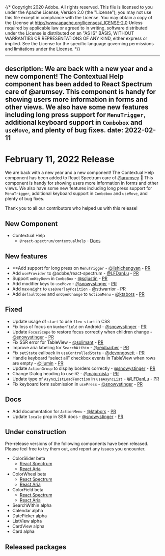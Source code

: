 {/* Copyright 2020 Adobe. All rights reserved.
This file is licensed to you under the Apache License, Version 2.0 (the "License");
you may not use this file except in compliance with the License. You may obtain a copy
of the License at http://www.apache.org/licenses/LICENSE-2.0
Unless required by applicable law or agreed to in writing, software distributed under
the License is distributed on an "AS IS" BASIS, WITHOUT WARRANTIES OR REPRESENTATIONS
OF ANY KIND, either express or implied. See the License for the specific language
governing permissions and limitations under the License. */}


---
description: We are back with a new year and a new component! The Contextual Help component has been added to React Spectrum care of @arumsey. This component is handy for showing users more information in forms and other views. We also have some new features including long press support for `MenuTrigger`, additional keyboard support in `Combobox` and `useMove`, and plenty of bug fixes.
date: 2022-02-11
---

# February 11, 2022 Release

We are back with a new year and a new component! The Contextual Help component has been added to React Spectrum care of [@arumsey](https://github.com/arumsey) 🥳 This component is handy for showing users more information in forms and other views. We also have some new features including long press support for `MenuTrigger`, additional keyboard support in `Combobox` and `useMove`, and plenty of bug fixes.

Thank you to all our contributors who helped us with this release!


## New Component
- Contextual Help
    - `@react-spectrum/contextualhelp` - [Docs](https://react-spectrum.adobe.com/react-spectrum/ContextualHelp.html)
## New features
- **Add support for long press on `MenuTrigger` - [@lishichengyan](https://github.com/lishichengyan) - [PR](https://github.com/adobe/react-spectrum/pull/2678)
- Add `useProvider` to @adobe/react-spectrum - [@LFDanLu](https://github.com/LFDanLu) - [PR](https://github.com/adobe/react-spectrum/pull/2769)
- Support `onKeyDown` in `ComboBox`  - [@sdjustin](https://github.com/sdjustin) - [PR](https://github.com/adobe/react-spectrum/pull/2674)
- Add modifier keys to `useMove` - [@snowystinger](https://github.com/snowystinger) - [PR](https://github.com/adobe/react-spectrum/pull/2794)
- Add `maxHeight` to `useOverlayPosition` - [@sttwarrior](https://github.com/sttwarrior) - [PR](https://github.com/adobe/react-spectrum/pull/2673)
- Add `defaultOpen` and `onOpenChange` to `ActionMenu` - [@ktabors](https://github.com/ktabors) - [PR](https://github.com/adobe/react-spectrum/pull/2728)
## Fixed
- Update usage of `start` to use `flex-start` in CSS
- Fix loss of focus on `NumberField` on Android - [@snowystinger](https://github.com/snowystinger) - [PR](https://github.com/adobe/react-spectrum/pull/2127)
- Update `FocusScope` to restore focus correctly when children change - [@snowystinger](https://github.com/snowystinger) - [PR](https://github.com/adobe/react-spectrum/pull/2791)
- Fix SSR error for TableView - [@solimant](https://github.com/solimant) - [PR](https://github.com/adobe/react-spectrum/pull/2754)
- Improve aria labeling for `SearchWithin` - [@reidbarber](https://github.com/reidbarber) - [PR](https://github.com/adobe/react-spectrum/pull/2288)
- Fix `setState` callback in `useControlledState` - [@devongovett](https://github.com/devongovett) - [PR](https://github.com/adobe/react-spectrum/pull/2304)
- Handle keyboard “select all” checkbox events in TableView when rows are empty - [@ilumin](https://github.com/ilumin) - [PR](https://github.com/adobe/react-spectrum/pull/2720)
- Update `ActionGroup` to display borders correctly - [@snowystinger](https://github.com/snowystinger) - [PR](https://github.com/adobe/react-spectrum/pull/2710)
- Change Dialog heading to use `H2` - [@majornista](https://github.com/majornista) - [PR](https://github.com/adobe/react-spectrum/pull/2633)
- Update type of `AsyncListLoadFunction` in `useAsyncList` - [@LFDanLu](https://github.com/LFDanLu) - [PR](https://github.com/adobe/react-spectrum/pull/2683)
- Fix keyboard form submission in `usePress` - [@snowystinger](https://github.com/snowystinger) - [PR](https://github.com/adobe/react-spectrum/pull/904)
## Docs
- Add documentation for `ActionMenu` - [@ktabors](https://github.com/ktabors) - [PR](https://github.com/adobe/react-spectrum/pull/2227)
- Update `locale` prop in SSR docs - [@snowystinger](https://github.com/snowystinger) - [PR](https://github.com/adobe/react-spectrum/pull/2833)
## Under construction

Pre-release versions of the following components have been released. Please feel free to try them out, and report any issues you encounter.


- ColorSlider beta
    - [React Spectrum](https://react-spectrum.adobe.com/react-spectrum/ColorSlider.html)
    - [React Aria](https://react-spectrum.adobe.com/react-aria/useColorSlider.html)
- ColorWheel beta
    - [React Spectrum](https://react-spectrum.adobe.com/react-spectrum/ColorWheel.html)
    - [React Aria](https://react-spectrum.adobe.com/react-aria/useColorWheel.html)
- ColorField beta
    - [React Spectrum](https://react-spectrum.adobe.com/react-spectrum/ColorField.html)
    - [React Aria](https://react-spectrum.adobe.com/react-aria/useColorField.html)
- SearchWithin alpha
- Calendar alpha
- DatePicker alpha
- ListView alpha
- CardView alpha
- Card alpha


## Released packages



